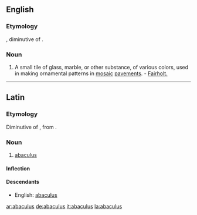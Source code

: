 ==English==

===Etymology===
{{etyl|la}}, diminutive of {{term|abacus}}.

===Noun===
{{en-noun|abaculi}}

# {{archaic}} A small tile of glass, marble, or other substance, of various colors, used in making ornamental patterns in [[mosaic]] [[pavements]]. - [[Fairholt.]]

----

==Latin==

===Etymology===
Diminutive of {{term|abacus||a square board|lang=la}}, from {{etyl|grc|la}} {{term|sc=polytonic|ἄβαξ|tr=abax||board}}.

===Noun===
{{la-noun|abaculus|abaculi|abaculī|m|second}}

# [[abaculus#English|abaculus]]

====Inflection====
{{la-decl-2nd|abacul}}

====Descendants====
* English: [[abaculus#English|abaculus]]

[[ar:abaculus]]
[[de:abaculus]]
[[it:abaculus]]
[[la:abaculus]]
